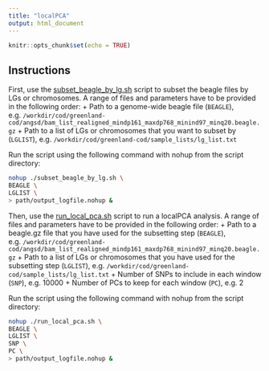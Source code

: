 ```yaml
---
title: "localPCA"
output: html_document
---
```


```r
knitr::opts_chunk$set(echo = TRUE)
```

## Instructions

First, use the [subset_beagle_by_lg.sh](https://github.com/therkildsen-lab/genomic-data-analysis/blob/master/scripts/subset_beagle_by_lg.sh) script to subset the beagle files by LGs or chromosomes. A range of files and parameters have to be provided in the following order:
+ Path to a genome-wide beagle file (`BEAGLE`), e.g. `/workdir/cod/greenland-cod/angsd/bam_list_realigned_mindp161_maxdp768_minind97_minq20.beagle.gz`
+ Path to a list of LGs or chromosomes that you want to subset by (`LGLIST`), e.g. `/workdir/cod/greenland-cod/sample_lists/lg_list.txt`

Run the script using the following command with nohup from the script directory:

```bash
nohup ./subset_beagle_by_lg.sh \
BEAGLE \
LGLIST \
> path/output_logfile.nohup &
```
Then, use the [run_local_pca.sh](https://github.com/therkildsen-lab/genomic-data-analysis/blob/master/scripts/run_local_pca.sh) script to run a localPCA analysis. A range of files and parameters have to be provided in the following order:
+ Path to a beagle.gz file that you have used for the subsetting step (`BEAGLE`), e.g. `/workdir/cod/greenland-cod/angsd/bam_list_realigned_mindp161_maxdp768_minind97_minq20.beagle.gz`
+ Path to a list of LGs or chromosomes that you have used for the subsetting step (`LGLIST`), e.g. `/workdir/cod/greenland-cod/sample_lists/lg_list.txt`
+ Number of SNPs to include in each window (`SNP`), e.g. 10000
+ Number of PCs to keep for each window (`PC`), e.g. 2

Run the script using the following command with nohup from the script directory:

```bash
nohup ./run_local_pca.sh \
BEAGLE \
LGLIST \
SNP \
PC \
> path/output_logfile.nohup &
```
